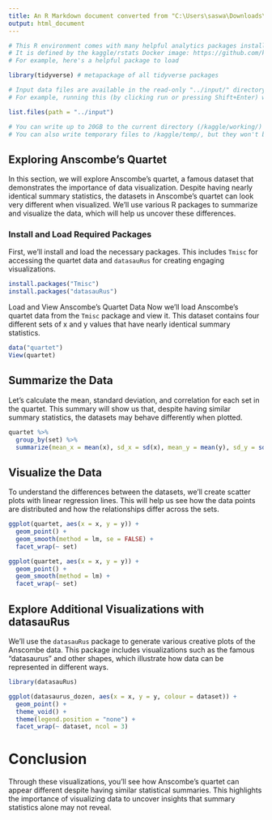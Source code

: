 ```yaml
---
title: An R Markdown document converted from "C:\Users\saswa\Downloads\module-3-same-data-different-outcome.ipynb"
output: html_document
---
```


```r
# This R environment comes with many helpful analytics packages installed
# It is defined by the kaggle/rstats Docker image: https://github.com/kaggle/docker-rstats
# For example, here's a helpful package to load

library(tidyverse) # metapackage of all tidyverse packages

# Input data files are available in the read-only "../input/" directory
# For example, running this (by clicking run or pressing Shift+Enter) will list all files under the input directory

list.files(path = "../input")

# You can write up to 20GB to the current directory (/kaggle/working/) that gets preserved as output when you create a version using "Save & Run All" 
# You can also write temporary files to /kaggle/temp/, but they won't be saved outside of the current session
```

## Exploring Anscombe's Quartet

In this section, we will explore Anscombe's quartet, a famous dataset that demonstrates the importance of data visualization. Despite having nearly identical summary statistics, the datasets in Anscombe's quartet can look very different when visualized. We'll use various R packages to summarize and visualize the data, which will help us uncover these differences.

### Install and Load Required Packages

First, we'll install and load the necessary packages. This includes `Tmisc` for accessing the quartet data and `datasauRus` for creating engaging visualizations.

```r
install.packages("Tmisc")
install.packages("datasauRus")
```

Load and View Anscombe's Quartet Data
Now we'll load Anscombe's quartet data from the `Tmisc` package and view it. This dataset contains four different sets of x and y values that have nearly identical summary statistics.

```r
data("quartet")
View(quartet)
```

## Summarize the Data
Let's calculate the mean, standard deviation, and correlation for each set in the quartet. This summary will show us that, despite having similar summary statistics, the datasets may behave differently when plotted.

```r
quartet %>% 
  group_by(set) %>% 
  summarize(mean_x = mean(x), sd_x = sd(x), mean_y = mean(y), sd_y = sd(y), cor_xy = cor(x, y))
```

## Visualize the Data
To understand the differences between the datasets, we'll create scatter plots with linear regression lines. This will help us see how the data points are distributed and how the relationships differ across the sets.

```r
ggplot(quartet, aes(x = x, y = y)) +
  geom_point() +
  geom_smooth(method = lm, se = FALSE) +
  facet_wrap(~ set)
```

```r
ggplot(quartet, aes(x = x, y = y)) +
  geom_point() +
  geom_smooth(method = lm) +
  facet_wrap(~ set)
```

## Explore Additional Visualizations with datasauRus
We'll use the `datasauRus` package to generate various creative plots of the Anscombe data. This package includes visualizations such as the famous "datasaurus" and other shapes, which illustrate how data can be represented in different ways.

```r
library(datasauRus)

ggplot(datasaurus_dozen, aes(x = x, y = y, colour = dataset)) +
  geom_point() +
  theme_void() +
  theme(legend.position = "none") +
  facet_wrap(~ dataset, ncol = 3)
```

# Conclusion
Through these visualizations, you'll see how Anscombe's quartet can appear different despite having similar statistical summaries. This highlights the importance of visualizing data to uncover insights that summary statistics alone may not reveal.

